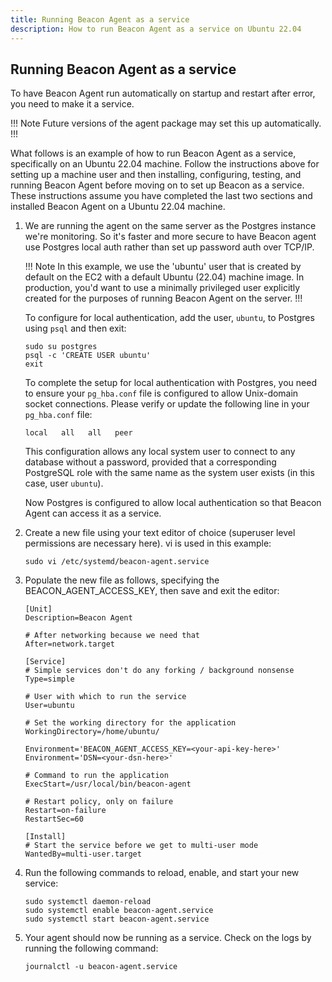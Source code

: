 ```yaml
---
title: Running Beacon Agent as a service
description: How to run Beacon Agent as a service on Ubuntu 22.04
---
```


## Running Beacon Agent as a service

To have Beacon Agent run automatically on startup and restart after error, you need to make it a service.

!!! Note
Future versions of the agent package may set this up automatically.
!!!

What follows is an example of how to run Beacon Agent as a service, specifically on an Ubuntu 22.04 machine. Follow the instructions above for setting up a machine user and then installing, configuring, testing, and running Beacon Agent before moving on to set up Beacon as a service. These instructions assume you have completed the last two sections and installed Beacon Agent on a Ubuntu 22.04 machine.

1. We are running the agent on the same server as the Postgres instance we're monitoring. So it's faster and more secure to have Beacon agent use Postgres local auth rather than set up password auth over TCP/IP.

    !!! Note
    In this example, we use the 'ubuntu' user that is created by default on the EC2 with a default Ubuntu (22.04) machine image. In production, you'd want to use a minimally privileged user explicitly created for the purposes of running Beacon Agent on the server.
    !!!

    To configure for local authentication, add the user, `ubuntu`, to Postgres using `psql` and then exit:
    
    ```
    sudo su postgres
    psql -c 'CREATE USER ubuntu'
    exit
    ```

    To complete the setup for local authentication with Postgres, you need to ensure your `pg_hba.conf` file is configured to allow Unix-domain socket connections. Please verify or update the following line in your `pg_hba.conf` file:

    ```
    local   all   all   peer
    ```

    This configuration allows any local system user to connect to any database without a password, provided that a corresponding PostgreSQL role with the same name as the system user exists (in this case, user `ubuntu`).

    Now Postgres is configured to allow local authentication so that Beacon Agent can access it as a service.

1. Create a new file using your text editor of choice (superuser level permissions are necessary here). vi is used in this example:

   ```
   sudo vi /etc/systemd/beacon-agent.service
   ```

1. Populate the new file as follows, specifying the BEACON_AGENT_ACCESS_KEY, then save and exit the editor:

   ```
   [Unit]
   Description=Beacon Agent

   # After networking because we need that
   After=network.target

   [Service]
   # Simple services don't do any forking / background nonsense
   Type=simple

   # User with which to run the service
   User=ubuntu
   
   # Set the working directory for the application
   WorkingDirectory=/home/ubuntu/

   Environment='BEACON_AGENT_ACCESS_KEY=<your-api-key-here>'
   Environment='DSN=<your-dsn-here>'

   # Command to run the application
   ExecStart=/usr/local/bin/beacon-agent
   
   # Restart policy, only on failure
   Restart=on-failure
   RestartSec=60
   
   [Install]
   # Start the service before we get to multi-user mode
   WantedBy=multi-user.target
   ```

1. Run the following commands to reload, enable, and start your new service:

   ```
   sudo systemctl daemon-reload
   sudo systemctl enable beacon-agent.service
   sudo systemctl start beacon-agent.service
   ```
   
1. Your agent should now be running as a service. Check on the logs by running the following command:

   ```
   journalctl -u beacon-agent.service
   ```


